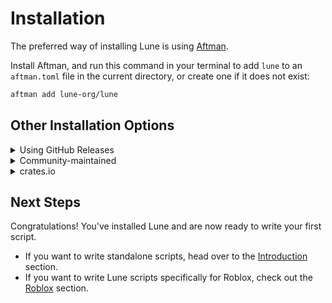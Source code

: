 
# Installation

The preferred way of installing Lune is using [Aftman](https://github.com/lpghatguy/aftman).

Install Aftman, and run this command in your terminal to add `lune` to an `aftman.toml` file in the
current directory, or create one if it does not exist:

```sh copy filename="Bash"
aftman add lune-org/lune
```

## Other Installation Options

<details>
<summary>Using GitHub Releases</summary>

You can download pre-built binaries for most systems directly from the
[GitHub Releases](https://github.com/lune-org/lune/releases) page. <br /> There are many tools
that can install binaries directly from releases, and it is up to you to choose what tool to use
when installing here.

</details>

<details>
<summary>Community-maintained</summary>

### Scoop

Windows users can use [Scoop](https://scoop.sh) to install Lune.

```ps copy filename="PowerShell"
# Add the bucket
scoop bucket add lune https://github.com/CompeyDev/lune-packaging.git

# Install the package
scoop install lune
```

### Homebrew

macOS and Linux users can use [Homebrew](https://brew.sh) to install Lune.

```sh copy filename="Bash"
# Installs latest stable precompiled binary
brew install lune
```

***or***

```sh copy filename="Bash"
# Builds from latest stable source
brew install lune --build-from-source
```

### APT

APT is a package manager for Debian-based Linux distributions that uses `dpkg` to install packages. <br/>
Follow the instructions at the unofficial [lune-packaging](https://github.com/CompeyDev/lune-packaging#apt) repository to install Lune using APT.

<Callout type="warning" emoji="⚠️">
  The APT repository is hosted by the community and is not endorsed by or affiliated with Lune.
</Callout>

### AppImage

AppImages are platform independent sandboxed binaries that work out of the box. <br/>
Go to the [GitHub Actions Page](https://github.com/CompeyDev/lune-packaging/actions/workflows/appimage.yaml), and download the artifact suitable for your architecture from the build artifacts.

### AUR (Arch User Repository)

There are a number of packages available on the AUR:

- `lune` - Builds from the latest stable release source.
- `lune-git` - Builds from the latest commit in the repo; unstable.
- `lune-bin` - Installs a precompiled binary from GitHub Release artifacts.

These can be installed with your preferred AUR package manager as such:

```sh copy filename="Bash"
paru -S [PACKAGE_NAME]
```

***or***

```sh copy filename="Bash"
yay -S [PACKAGE_NAME]
```

<Callout type="warning" emoji="⚠️">
  Only one of these AUR packages must be installed at a time in order to prevent conflicts.
</Callout>

### Nix

macOS* and Linux users can use [Nix](https://nixos.org/) to install Lune.

<Callout type="warning" emoji="⚠️">
  macOS is currently broken. Help is wanted.
</Callout>

#### Imperatively

##### On NixOS

```sh copy filename="Bash"
nix-env -iA nixos.lune
``` 

##### On Non NixOS without flakes

```sh copy filename="Bash"
nix-env  -iA nixpkgs.lune
```

##### On Non NixOS with flakes

```sh copy filename="Bash"
nix profile install nixpkgs#lune
```
#### Declaratively

##### With [home-manager](https://github.com/nix-community/home-manager)

```nix copy filename="nix"
home.packages = with pkgs; [
  lune
];
```

##### system-wide NixOS configuration

```nix copy filename="nix"
enviroment.systemPackages = with pkgs; [
  lune
];
```

##### Temporarily

```sh copy filename="Bash"
nix-shell -p lune
```

</details>

<details>
<summary>crates.io</summary>

### Building from source
Building and installing from source requires the latest version of
[Rust & Cargo](https://doc.rust-lang.org/cargo/getting-started/installation.html) to be installed on
your system. <br /> Once installed, run the following command in your terminal:

```sh copy filename="Bash"
cargo install lune --locked
```
### Binstall
[`cargo binstall`](https://github.com/cargo-bins/cargo-binstall) provides a simple mechanism for installing rust binaries from crates.io, without
compiling from source unlike `cargo install`. Lune is packaged in a `binstall` compatible way.

With `binstall` installed and in your path, run:
```sh copy filename="Bash"
cargo binstall lune
```


</details>

## Next Steps

Congratulations! You've installed Lune and are now ready to write your first script.

-   If you want to write standalone scripts, head over to the
    [Introduction](./2-introduction/1-hello-lune.md) section.
-   If you want to write Lune scripts specifically for Roblox, check out the
    [Roblox](../roblox/1-introduction.md) section.
